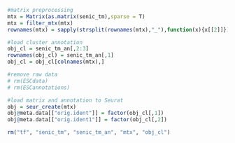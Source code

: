 


```{r}
#matrix preprocessing
mtx = Matrix(as.matrix(senic_tm),sparse = T)
mtx = filter_mtx(mtx)
rownames(mtx) = sapply(strsplit(rownames(mtx),"_"),function(x){x[[2]]})

#load cluster annotation
obj_cl = senic_tm_an[,2:3]
rownames(obj_cl) = senic_tm_an[,1]
obj_cl = obj_cl[colnames(mtx),]
```


```{r}
#remove raw data
# rm(ESCdata)
# rm(ESCannotations)
```


```{r}
#load matrix and annotation to Seurat
obj = seur_create(mtx)
obj@meta.data[["orig.ident"]] = factor(obj_cl[,1])
obj@meta.data[["orig.ident1"]] = factor(obj_cl[,2])
```


```{r}
rm("tf", "senic_tm", "senic_tm_an", "mtx", "obj_cl")
```


